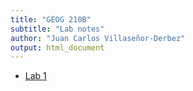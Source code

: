 ```yaml
---
title: "GEOG 210B"
subtitle: "Lab notes"
author: "Juan Carlos Villaseñor-Derbez"
output: html_document
---
```


- [Lab 1](./Lab1/Lab1.html)
